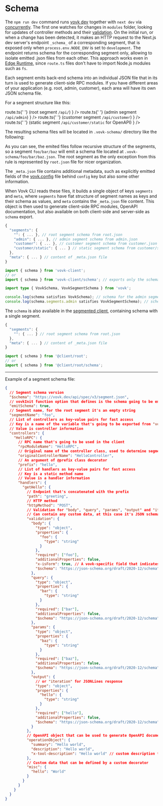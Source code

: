 
# Schema

The `npm run dev` command runs [vovk dev](/dev) together with `next dev` via [concurrently](https://www.npmjs.com/package/concurrently). The first one watches for changes in `modules` folder, looking for updates of controller methods and their [validation](/validation). On the initial run, or when a change has been detected, it makes an HTTP request to the Next.js dev server's endpoint `_schema_` of a corresponding segment, that is exposed only when `process.env.NODE_ENV` is set to `development`. The endpoint returns schema for the corresponding segment only, allowing to isolate emitted .json files from each other. This approach works even in [Edge Runtime](https://edge-runtime.vercel.app/), since `route.ts` files don't have to import Node.js modules such as `fs`.

Each segment emits back-end schema into an individual JSON file that in its turn is used to generate client-side RPC modules. If you have different areas of your application (e.g. root, admin, customer), each area will have its own JSON schema file. 

For a segment structure like this:

<FileTree>
  <FileTree.Folder name="src/app/api" defaultOpen>
    <FileTree.Folder name="[[...vovk]]" defaultOpen>
      <FileTree.File
        name={
          <span>
            route.ts{' '}
            <span className="text-gray-500">
              (root segment <code>/api/</code>)
            </span>
          </span>
        }
      />
    </FileTree.Folder>
    <FileTree.Folder name="admin/[[...vovk]]" defaultOpen>
      <FileTree.File
        name={
          <span>
            route.ts{' '}
            <span className="text-gray-500">
              (admin segment <code>/api/admin</code>)
            </span>
          </span>
        }
      />
    </FileTree.Folder>
    <FileTree.Folder name="customer/[[...vovk]]" defaultOpen>
      <FileTree.File
        name={
          <span>
            route.ts{' '}
            <span className="text-gray-500">
              (customer segment <code>/api/customer</code>)
            </span>
          </span>
        }
      />
      <FileTree.Folder name="static/[[...vovk]]" defaultOpen>
        <FileTree.File
          name={
            <span>
              route.ts{' '}
              <span className="text-gray-500">
                (static segment <code>/api/customer/static</code> for OpenAPI)
              </span>
            </span>
          }
        />
      </FileTree.Folder>
    </FileTree.Folder>
  </FileTree.Folder>
</FileTree>

The resulting schema files will be located in `.vovk-schema/` directory like the following:

<FileTree>
  <FileTree.Folder name=".vovk-schema" defaultOpen>
    <FileTree.File name="root.json" />
    <FileTree.File name="admin.json" />
    <FileTree.File name="customer.json" />
    <FileTree.Folder name="customer" defaultOpen>
      <FileTree.File name="static.json" />
    </FileTree.Folder>
    <FileTree.File name="_meta.json" />
  </FileTree.Folder>
</FileTree>

As you can see, the emited files follow recursive structure of the segments, so a segment `foo/bar/baz` will emit a schema file located at `.vovk-schema/foo/bar/baz.json`. The root segment as the only exception from this rule is represented by `root.json` file for nicer organization.

The `_meta.json` file contains additional metadata, such as explicitly emitted fields of the [vovk.config](/config) file behind `config` key but also some other information.

When Vovk CLI reads these files, it builds a single object of keys `segments` and `meta`, where `segments` have flat structure of segment names as keys and their schema as values, and `meta` contains the `_meta.json` file content. This object is then used to generate client-side RPC modules, OpenAPI documentation, but also available on both client-side and server-side as `schema` export.

```ts
{
  "segments": {
    "": { ... }, // root segment schema from root.json
    "admin": { ... }, // admin segment schema from admin.json
    "customer": { ... }, // customer segment schema from customer.json
    "customer/static": { ... } // static segment schema from customer/static.json
  },
  "meta": { ... } // content of _meta.json file
}
```

```ts
import { schema } from 'vovk-client';
// or
import { schema } from 'vovk-client/schema'; // exports only the schema object, not the client-side RPC modules

import type { VovkSchema, VovkSegmentSchema } from 'vovk';

console.log(schema satisfies VovkSchema); // schema for the admin segment
console.log(schema.segments.admin satisfies VovkSegmentSchema); // schema for the admin segment
```

The `schema` is also available in the [segmented client](/composed-and-segmented), containing schema with a single segment.

```ts
{
  "segments": {
    "": { ... } // root segment schema from root.json
  },
  "meta": { ... } // content of _meta.json file
}
```

```ts
import { schema } from '@client/root';
// or
import { schema } from '@client/root/schema';
```

---

Example of a segment schema file:

```json filename=".vovk-schema/segments/foo.json"
{
  // Segment schema version
  "$schema": "https://vovk.dev/api/spec/v3/segment.json",
  // vovkInit function option that defines is the schema going to be emitted for this segment
  "emitSchema": true,
  // Segment name, for the root segment it's an empty string
  "segmentName": "foo",
  // List of controllers as key-value pairs for fast access
  // Key is a name of the variable that's going to be exported from "vovk-client"
  // Value is controller information
  "controllers": {
    "HelloRPC": {
      // RPC name that's going to be used in the client
      "rpcModuleName": "HelloRPC",
      // Original name of the controller class, used to determine segment name when the controller is changed on "vovk dev"
      "originalControllerName": "HelloController",
      // An argument of @prefix class decorator
      "prefix": "hello",
      // List of handlers as key-value pairs for fast access
      // Key is a static method name
      // Value is a handler information
      "handlers": {
        "getHello": {
          // Endpoint that's concatenated with the prefix
          "path": "greeting",
          // HTTP method
          "httpMethod": "POST",
          // Validation for "body", "query", "params", "output" and "iteration"
          // Can contain any custom data, at this case it's JSON schema emitted by "vovk-zod"
          "validation": {
            "body": {
              "type": "object",
              "properties": {
                "foo": {
                  "type": "string"
                }
              },
              "required": ["foo"],
              "additionalProperties": false,
              "x-isForm": true, // A vovk-specific field that indicates that the body is a FormData
              "$schema": "https://json-schema.org/draft/2020-12/schema"
            },
            "query": {
              "type": "object",
              "properties": {
                "bar": {
                  "type": "string"
                }
              },
              "required": ["bar"],
              "additionalProperties": false,
              "$schema": "https://json-schema.org/draft/2020-12/schema"
            },
            "params": {
              "type": "object",
              "properties": {
                "baz": {
                  "type": "string"
                }
              },
              "required": ["baz"],
              "additionalProperties": false,
              "$schema": "https://json-schema.org/draft/2020-12/schema"
            },
            "output": {
              // or "iteration" for JSONLines response
              "type": "object",
              "properties": {
                "hello": {
                  "type": "string"
                }
              },
              "required": ["hello"],
              "additionalProperties": false,
              "$schema": "https://json-schema.org/draft/2020-12/schema"
            }
          },
          // OpenAPI object that can be used to generate OpenAPI documentation, LLM tools, MCP etc.
          "operationObject": {
            "summary": "Hello world",
            "description": "Hello world",
            "x-tool-description": "Hello world" // custom description for an LLM tool
          },
          // Custom data that can be defined by a custom decorator
          "misc": {
            "hello": "World"
          }
        }
      }
    }
  }
}
```
